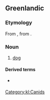 ==Greenlandic==

===Etymology===
From {{inh|kl|esx-inu-pro|*qi'mi-|t=dog}}, from {{der|kl|esx-esk-pro|*qikmi-|t=dog}}.

===Noun===
{{kl-noun|qimmit}}

# [[dog]]

====Derived terms====
* {{l|kl|qimmiaraq}} {{gloss|[[puppy]]}}

[[Category:kl:Canids]]